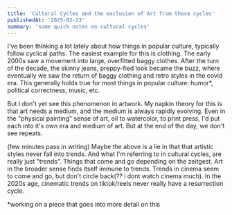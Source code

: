 ```yaml
---
title: 'Cultural Cycles and the exclusion of Art from these cycles'
publishedAt: '2025-02-23'
summary: 'some quick notes on cultural cycles'
---
```



I've been thinking a lot lately about how things in popular culture, typically follow cyclical paths. The easiest example for this is clothing. The early 2000s saw a movement into large, overfitted baggy clothes. After the turn of the decade, the skinny jeans, preppy-fied look became the buzz, where eventually we saw the return of baggy clothing and retro styles in the covid era. This generally holds true for most things in popular culture: humor*, political correctness, music, etc. 

But I don't yet see this phenomenon in artwork. My napkin theory for this is that art needs a medium, and the medium is always rapidly evolving. Even in the "physical painting" sense of art, oil to watercolor, to print press, I'd put each into it's own era and medium of art. But at the end of the day, we don't see repeats. 

(few minutes pass in writing)
Maybe the above is a lie in that that artistic styles never fall into trends. And what I'm referring to in cultural cycles, are really just "trends". Things that come and go depending on the zeitgest. Art in the broader sense finds itself immune to trends. Trends in cinema seem to come and go, but don't circle back(?? i dont watch cinema much). In the 2020s age, cinematic trends on tiktok/reels never really have a resurrection cycle.


*working on a piece that goes into more detail on this